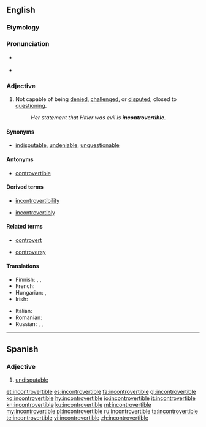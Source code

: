 ==English==

===Etymology===
{{prefix|in|controvertible|lang=en}}

===Pronunciation===
* {{a|UK}} {{IPA|/ˌɪŋ.kɒn.tɹəˈvɜː.təbl̩/|lang=en}}
* {{audio|En-uk-incontrovertible.ogg|Audio (UK)|lang=en}}

===Adjective===
{{en-adj}}

# Not capable of being [[denied]], [[challenged]], or [[disputed]]; closed to [[question]]ing.
#: ''Her statement that Hitler was evil is '''incontrovertible'''.''

====Synonyms====
* [[indisputable]], [[undeniable]], [[unquestionable]]

====Antonyms====
* [[controvertible]]

====Derived terms====
{{rel-top3|Terms derived from "incontrovertible"}}
* [[incontrovertibility]]
{{rel-mid3}}
* [[incontrovertibly]]
{{rel-mid3}}
{{rel-bottom}}

====Related terms====
{{rel-top3|Terms etymologically related to "incontrovertible"}}
* [[controvert]]
{{rel-mid3}}
* [[controversy]]
{{rel-mid3}}
{{rel-bottom}}

====Translations====
{{trans-top|Not capable of being denied, challenged, or disputed; closed to questioning}}
* Finnish: {{t+|fi|kiistaton}}, {{t|fi|kieltämätön}}, {{t|fi|kiistämätön}}
* French: {{t+|fr|irréfutable}}
* Hungarian: {{t+|hu|kétségbevonhatatlan}}, {{t|hu|tagadhatatlan}}
* Irish: {{t|ga|dobhréagnaithe}}
{{trans-mid}}
* Italian: {{t+|it|incontrovertibile}}
* Romanian: {{t|ro|necontroversabil|m}}
* Russian: {{t+|ru|неопровержимый}}, {{t+|ru|неоспоримый}}, {{t+|ru|несомне́нный}}
{{trans-bottom}}

----

==Spanish==

===Adjective===
{{es-adj}}

# [[undisputable]]

[[et:incontrovertible]]
[[es:incontrovertible]]
[[fa:incontrovertible]]
[[gl:incontrovertible]]
[[ko:incontrovertible]]
[[hy:incontrovertible]]
[[io:incontrovertible]]
[[it:incontrovertible]]
[[kn:incontrovertible]]
[[ku:incontrovertible]]
[[ml:incontrovertible]]
[[my:incontrovertible]]
[[pl:incontrovertible]]
[[ru:incontrovertible]]
[[ta:incontrovertible]]
[[te:incontrovertible]]
[[vi:incontrovertible]]
[[zh:incontrovertible]]